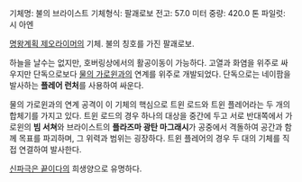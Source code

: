 기체명: 불의 브라이스트
기체형식: 팔괘로보
전고: 57.0 미터
중량: 420.0 톤
파일럿: 시 아엔

[[명왕계획 제오라이머]]의 기체. 불의 칭호를 가진 팔괘로보. 

하늘을 날수는 없지만, 호버링상에서의 활공이동이 가능하다.  고열과 화염을 위주로 싸우지만 단독으로보다 [[물의 가로윈]]과의 연계를 위주로 개발되었다. 단독으로는 네이팜을 발사하는 '''플레어 런처'''를 사용하여 싸운다.

물의 가로윈과의 연계 공격이 이 기체의 핵심으로 트윈 로드와 트윈 플레어라는 두 개의 합체기를 가지고 있다.
트윈 로드의 경우 하나의 대상을 중간에 두고 서로 반대쪽에서 가로윈의 '''빔 서쳐'''와 브라이스트의 '''플라즈마 광탄 마그래시'''가 공중에서 격돌하여 공간과 함께 목표를 파괴하며, 그 위력과 범위는 굉장하다. 트윈 플레어의 경우 두 대의 기체를 직접 연결하여 발사한다.

[[신파극은 끝이다]]의 희생양으로 유명하다.
